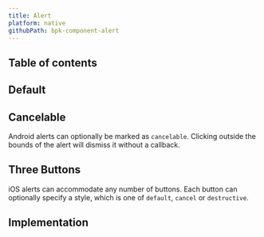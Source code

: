 ```yaml
---
title: Alert
platform: native
githubPath: bpk-component-alert
---
```





## Table of contents

## Default

<NativeComponentScreenshots
  iOS={iosAlertDefault}
  iOSAltText="iOS default alert component"
  android={androidAlertDefault}
  androidAltText="Android default alert component" />

## Cancelable

Android alerts can optionally be marked as `cancelable`. Clicking outside the bounds of the alert will dismiss it without a callback.

<NativeComponentScreenshots
  iOS={iosAlertCancelable}
  iOSAltText="iOS cancelable alert component"
  android={androidAlertCancelable}
  androidAltText="Android cancelable alert component" />

## Three Buttons

iOS alerts can accommodate any number of buttons. Each button can optionally specify a style, which is one of `default`, `cancel` or `destructive`.

<NativeComponentScreenshots
  iOS={iosAlertThreeButton}
  iOSAltText="iOS three button alert"
  android={androidAlertThreeButton}
  androidAltText="Android three button alert" />

## Implementation

<Readme file={readme} />